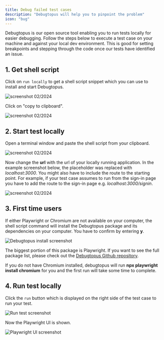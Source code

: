 ```yaml
---
title: Debug failed test cases
description: "Debugtopus will help you to pinpoint the problem"
icon: "bug"
---
```


Debugtopus is our open source tool enabling you to run tests locally for easier debugging. Follow the steps below to
execute a test case on your machine and against your local dev environment. This is good for setting breakpoints and
stepping through the code once our tests have identified an issue.

## 1. Get shell script

Click on `run locally` to get a shell script snippet which you can use to install and start Debugtopus.

<Frame caption="screenshot 02/2024">
  <img src="images/test-result-failure.png" alt="screenshot 02/2024" />
</Frame>

Click on "copy to clipboard".

<Frame caption="screenshot 02/2024">
  <img src="images/screenshot-run-locally.png" alt="screenshot 02/2024" />
</Frame>

## 2. Start test locally

Open a terminal window and paste the shell script from your clipboard.

<Frame caption="screenshot 02/2024">
  <img
    src="images/Terminal-run-locally-npx-command-pasted.png"
    alt="screenshot 02/2024"
  />
</Frame>

Now change the **url** with the url of your locally running application. In the example screenshot below,
the placeholder was replaced with _localhost:3000_. You might also have to include the route to the starting point.
For example, if your test case assumes to run from the sign-in page you have to add the route to the sign-in page
e.g. _localhost:3000/signin_.

<Frame caption="screenshot 02/2024">
  <img
    src="images/Terminal-run-locally-npx-command-url-adjusted.png"
    alt="screenshot 02/2024"
  />
</Frame>

## 3. First time users

If either Playwright or Chromium are not available on your computer, the shell script command will install
the Debugtopus package and its dependencies on your computer. You have to confirm by entering **y**.

<Frame caption="Install Debugtopus">
  <img
    src="images/Debugtopus-install.png"
    alt="Debugtopus install screenshot"
  />
</Frame>

The biggest portion of this package is Playwright. If you want to see the full package list, please check out
the [Debugtopus Github repository](https://github.com/OctoMind-dev/debugtopus).

If you do not have Chromium installed, debugtopus will run **npx playwright install chromium** for you and the
first run will take some time to complete.

## 4. Run test locally

Click the `run` button which is displayed on the right side of the test case to run your test.

<Frame caption="Run test">
  <img src="images/Playwright-run-testcase.png" alt="Run test screenshot" />
</Frame>

Now the Playwright UI is shown.

<Frame caption="Playwright UI screenshot">
  <img
    src="images/Trace-viewer-screenshot-082023.png"
    alt="Playwright UI screenshot"
  />
</Frame>
